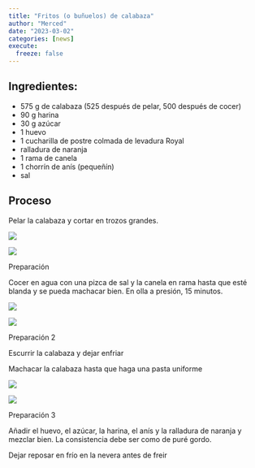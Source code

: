 ```yaml
---
title: "Fritos (o buñuelos) de calabaza"
author: "Merced"
date: "2023-03-02"
categories: [news]
execute: 
  freeze: false
---
```


## Ingredientes:

-   575 g de calabaza (525 después de pelar, 500 después de cocer)
-   90 g harina 
-   30 g azúcar
-   1 huevo
-   1 cucharilla de postre colmada de levadura Royal
-   ralladura de naranja
-   1 rama de canela
-   1 chorrín de anís (pequeñín)
-   sal

## Proceso

Pelar la calabaza y cortar en trozos grandes.

::: {#fig-1 layout-ncol="2" layout-valign="bottom"}
![](fritos-1.png)

![](fritos-2.png)

Preparación
:::




Cocer en agua con una pizca de sal y la canela en rama hasta que esté blanda y se pueda machacar bien. En olla a presión, 15 minutos.

::: {#fig-2 layout-ncol="2" layout-valign="bottom"}
![](fritos-3.png)

![](fritos-4.png)

Preparación 2
:::


Escurrir la calabaza y dejar enfriar

Machacar la calabaza hasta que haga una pasta uniforme

::: {#fig-3 layout-ncol="2" layout-valign="bottom"}
![](fritos-5.png)

![](fritos-6.png)

Preparación 3
:::


Añadir el huevo, el azúcar, la harina, el anís y la ralladura de naranja y mezclar bien. La consistencia debe ser como de puré gordo.

Dejar reposar en frío en la nevera antes de freir

